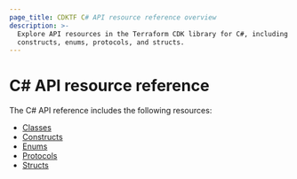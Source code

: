 ```yaml
---
page_title: CDKTF C# API resource reference overview
description: >-
  Explore API resources in the Terraform CDK library for C#, including classes,
  constructs, enums, protocols, and structs.
---
```


# C# API resource reference

The C# API reference includes the following resources:

- [Classes](/terraform/cdktf/api-reference/csharp/classes)
- [Constructs](/terraform/cdktf/api-reference/csharp/constructs)
- [Enums](/terraform/cdktf/api-reference/csharp/enums)
- [Protocols](/terraform/cdktf/api-reference/csharp/protocols)
- [Structs](/terraform/cdktf/api-reference/csharp/structs)
